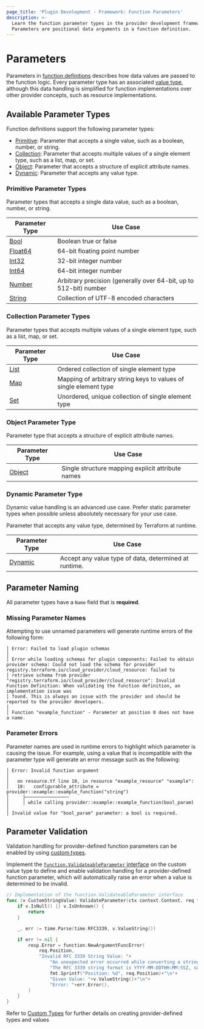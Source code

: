```yaml
---
page_title: 'Plugin Development - Framework: Function Parameters'
description: >-
  Learn the function parameter types in the provider development framework.
  Parameters are positional data arguments in a function definition.
---
```


# Parameters

Parameters in [function definitions](/terraform/plugin/framework/functions/implementation#definition-method) describes how data values are passed to the function logic. Every parameter type has an associated [value type](/terraform/plugin/framework/handling-data/types), although this data handling is simplified for function implementations over other provider concepts, such as resource implementations.

## Available Parameter Types

Function definitions support the following parameter types:

- [Primitive](#primitive-parameter-types): Parameter that accepts a single value, such as a boolean, number, or string.
- [Collection](#collection-parameter-types): Parameter that accepts multiple values of a single element type, such as a list, map, or set.
- [Object](#object-parameter-type): Parameter that accepts a structure of explicit attribute names.
- [Dynamic](#dynamic-parameter-type): Parameter that accepts any value type.

### Primitive Parameter Types

Parameter types that accepts a single data value, such as a boolean, number, or string.

| Parameter Type | Use Case |
|----------------|----------|
| [Bool](/terraform/plugin/framework/functions/parameters/bool) | Boolean true or false |
| [Float64](/terraform/plugin/framework/functions/parameters/float64) | 64-bit floating point number |
| [Int32](/terraform/plugin/framework/functions/parameters/int32) | 32-bit integer number |
| [Int64](/terraform/plugin/framework/functions/parameters/int64) | 64-bit integer number |
| [Number](/terraform/plugin/framework/functions/parameters/number) | Arbitrary precision (generally over 64-bit, up to 512-bit) number |
| [String](/terraform/plugin/framework/functions/parameters/string) | Collection of UTF-8 encoded characters |

### Collection Parameter Types

Parameter types that accepts multiple values of a single element type, such as a list, map, or set.

| Parameter Type | Use Case |
|----------------|----------|
| [List](/terraform/plugin/framework/functions/parameters/list) | Ordered collection of single element type |
| [Map](/terraform/plugin/framework/functions/parameters/map) | Mapping of arbitrary string keys to values of single element type |
| [Set](/terraform/plugin/framework/functions/parameters/set) | Unordered, unique collection of single element type |

### Object Parameter Type

Parameter type that accepts a structure of explicit attribute names.

| Parameter Type | Use Case |
|----------------|----------|
| [Object](/terraform/plugin/framework/functions/parameters/object) | Single structure mapping explicit attribute names |

### Dynamic Parameter Type

<Note>

Dynamic value handling is an advanced use case. Prefer static parameter types when possible unless absolutely necessary for your use case.

</Note>

Parameter that accepts any value type, determined by Terraform at runtime.

| Parameter Type | Use Case |
|----------------|----------|
| [Dynamic](/terraform/plugin/framework/functions/parameters/dynamic) | Accept any value type of data, determined at runtime. |

## Parameter Naming

All parameter types have a `Name` field that is **required**.

### Missing Parameter Names

Attempting to use unnamed parameters will generate runtime errors of the following form:

```text
│ Error: Failed to load plugin schemas
│
│ Error while loading schemas for plugin components: Failed to obtain provider schema: Could not load the schema for provider registry.terraform.io/cloud_provider/cloud_resource: failed to
│ retrieve schema from provider "registry.terraform.io/cloud_provider/cloud_resource": Invalid Function Definition: When validating the function definition, an implementation issue was
│ found. This is always an issue with the provider and should be reported to the provider developers.
│
│ Function "example_function" - Parameter at position 0 does not have a name.
```

### Parameter Errors

Parameter names are used in runtime errors to highlight which parameter is causing the issue. For example, using a value that is incompatible with the parameter type will generate an error message such as the following:

```text
│ Error: Invalid function argument
│
│   on resource.tf line 10, in resource "example_resource" "example":
│   10:   configurable_attribute = provider::example::example_function("string")
│     ├────────────────
│     │ while calling provider::example::example_function(bool_param)
│
│ Invalid value for "bool_param" parameter: a bool is required.
```

## Parameter Validation

Validation handling for provider-defined function parameters can be enabled by using [custom types](/terraform/plugin/framework/handling-data/types/custom#validation).

Implement the [`function.ValidateableParameter` interface](https://pkg.go.dev/github.com/hashicorp/terraform-plugin-framework/function#ValidateableParameter) on the custom value type to define and enable validation handling for a provider-defined function parameter, which will automatically raise an error when a value is determined to be invalid.

```go
// Implementation of the function.ValidateableParameter interface
func (v CustomStringValue) ValidateParameter(ctx context.Context, req function.ValidateParameterRequest, resp *function.ValidateParameterResponse) {
    if v.IsNull() || v.IsUnknown() {
        return
    }

    _, err := time.Parse(time.RFC3339, v.ValueString())

    if err != nil {
        resp.Error = function.NewArgumentFuncError(
            req.Position,
            "Invalid RFC 3339 String Value: "+
                "An unexpected error occurred while converting a string value that was expected to be RFC 3339 format. "+
                "The RFC 3339 string format is YYYY-MM-DDTHH:MM:SSZ, such as 2006-01-02T15:04:05Z or 2006-01-02T15:04:05+07:00.\n\n"+
                fmt.Sprintf("Position: %d", req.Position)+"\n"+
                "Given Value: "+v.ValueString()+"\n"+
                "Error: "+err.Error(),
        )
    }
}
```

Refer to [Custom Types](/terraform/plugin/framework/handling-data/types/custom) for further details on creating provider-defined types and values